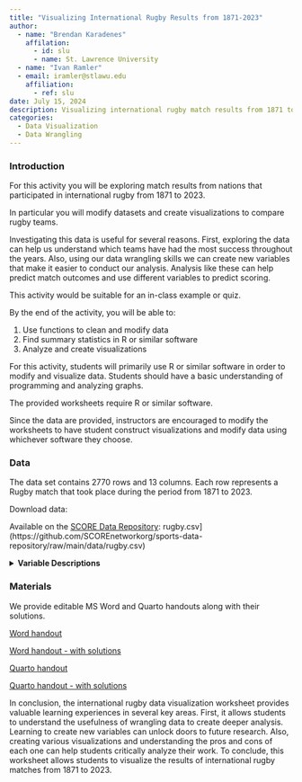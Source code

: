 ```yaml
---
title: "Visualizing International Rugby Results from 1871-2023"
author:
  - name: "Brendan Karadenes"
    affilation:
      - id: slu
      - name: St. Lawrence University
  - name: "Ivan Ramler"
  - email: iramler@stlawu.edu
    affiliation: 
      - ref: slu
date: July 15, 2024
description: Visualizing international rugby match results from 1871 to 2023.
categories:
  - Data Visualization
  - Data Wrangling
---
```


### Introduction

For this activity you will be exploring match results from nations that participated in international rugby from 1871 to 2023. 

In particular you will modify datasets and create visualizations to compare rugby teams.

Investigating this data is useful for several reasons. First, exploring the data can help us understand which teams have had the most success throughout the years. Also, using our data wrangling skills we can create new variables that make it easier to conduct our analysis. Analysis like these can help predict match outcomes and use different variables to predict scoring.

::: {.callout-note collapse="true" title="Activity Length" appearance="minimal"}
This activity would be suitable for an in-class example or quiz.
:::

::: {.callout-note collapse="true" title="Learning Objectives" appearance="minimal"}
By the end of the activity, you will be able to:

1.  Use functions to clean and modify data
2.  Find summary statistics in R or similar software
3.  Analyze and create visualizations
:::

::: {.callout-note collapse="true" title="Methods" appearance="minimal"}
For this activity, students will primarily use R or similar software in order to modify and visualize data. Students should have a basic understanding of programming and analyzing graphs.
:::

::: {.callout-note collapse="true" title="Technology Requirements" appearance="minimal"}
The provided worksheets require R or similar software. 

Since the data are provided, instructors are encouraged to modify the worksheets to have student construct visualizations and modify data using whichever software they choose.
:::

### Data

The data set contains 2770 rows and 13 columns. Each row represents a Rugby match that took place during the period from 1871 to 2023.

Download data: 

Available on the [SCORE Data Repository](https://data.scorenetwork.org/): rugby.csv](https://github.com/SCOREnetworkorg/sports-data-repository/raw/main/data/rugby.csv)

<details>
<summary><b>Variable Descriptions</b></summary>

| Variable       | Description                                                              |
|-----------------|-------------------------------------------------------|
| date      | YYYY-MM-DD date of the match                                                  |
| home_team  | home team of the match                         |
| away_team   | away team of the match                          |
| home_score |  points scored by home team |
| away_score           | points scored by away team                                                           |
| competition         | title of the competition                                                         |
| stadium           | stadium name of where the match took place                                       |
| city     | host city of the match                                                     |
| country      | host country of the match                                             |
| neutral     | TRUE/FALSE of whether the match was held at a neutral site             |
| world_cup     | TRUE/FALSE of whether the match was a world cup match        |
| winner      | winning team of the match                                                  |
| year  | year the match took place                                           |

**Data Source**

[Kaggle](https://www.kaggle.com/datasets/lylebegbie/international-rugby-union-results-from-18712022/data){target="_blank"}

</details>

### Materials

We provide editable MS Word and Quarto handouts along with their solutions.

[Word handout](rugby_ws.docx)

[Word handout - with solutions](rugby_ws_key.docx)

[Quarto handout](rugby_ws.qmd)

[Quarto handout - with solutions](rugby_ws_key.qmd)

::: {.callout-note collapse="true" title="Conclusion" appearance="minimal"}
In conclusion, the international rugby data visualization worksheet provides valuable learning experiences in several key areas. First, it allows students to understand the usefulness of wrangling data to create deeper analysis. Learning to create new variables can unlock doors to future research. Also, creating various visualizations and understanding the pros and cons of each one can help students critically analyze their work. To conclude, this worksheet allows students to visualize the results of international rugby matches from 1871 to 2023.  
:::






